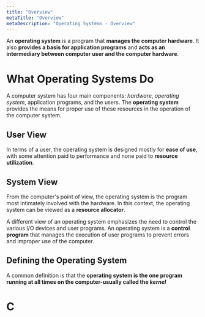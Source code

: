 ```yaml
---
title: "Overview"
metaTitle: "Overview"
metaDescription: "Operating Systems - Overview"
---
```


An **operating system** is a program that **manages the computer hardware**. It also **provides a basis for application programs** and **acts as an intermediary between computer user and the computer hardware**.

# What Operating Systems Do 

A computer system has four main components: *hardware*, *operating system*, application programs, and the users. The **operating system** provides the means for proper use of these resources in the operation of the computer system. 

## User View

In terms of a user, the operating system is designed mostly for **ease of use**, with some attention paid to performance and none paid to **resource utilization**.

## System View
From the computer's point of view, the operating system is the program most intimately involved with the hardware. In this context, the operating system can be viewed as a **resource allocator**.

A different view of an operating system emphasizes the need to control the various I/O devices and user programs. An operating system is a **control program** that manages the execution of user programs to prevent errors and improper use of the computer.

## Defining the Operating System

A common definition is that the **operating system is the one program running at all times on the computer-usually called the *kernel***

# C